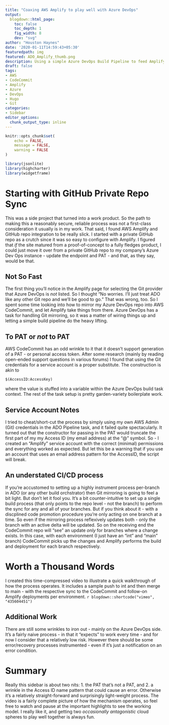 ```yaml
---
title: "Coaxing AWS Amplify to play well with Azure DevOps"
output:
  blogdown::html_page:
    toc: false
    toc_depth: 1
    fig_width: 8
    dev: "svg"
author: "Houston Haynes"
date: '2020-01-11T14:59:43+05:30'
featuredpath: img
featured: ADO_Amplify_thumb.png
description: Using a simple Azure DevOps Build Pipeline to feed Amplify for Continuous Integration and Deployment
draft: false
tags:
- AWS 
- CodeCommit
- Amplify
- Azure 
- DevOps
- Hugo
- Git
categories: 
- Sidebar
editor_options: 
  chunk_output_type: inline
---
```

```r
knitr::opts_chunk$set(
	echo = FALSE,
	message = FALSE,
	warning = FALSE
)

library(jsonlite)
library(highcharter)
library(widgetframe)
```
# Starting with GitHub Private Repo Sync

This was a side project that turned into a work product. So the path to making this a reasonably secure, reliable process was not a first-class consideration it usually is in my work. That said, I found AWS Amplify and GitHub repo integration to be really slick. I started with a private GitHub repo as a crutch since it was so easy to configure with Amplify. I figured that *if* the site matured from a proof-of-concept to a fully fledges product, I could just move it over from a private GitHub repo to my company's Azure Dev Ops instance - update the endpoint and PAT - and that, as they say, would be that. 

## Not So Fast

The first thing you'll notice in the Amplify page for selecting the Git provider that Azure DevOps is *not* listed. So I thought "No worries. I'll just treat ADO like any other Git repo and we'll be good to go." That was wrong, too. So I spent some time looking into how to mirror my Azure DevOps repo into AWS CodeCommit, and let Amplify take things from there. Azure DevOps has a task for handling Git mirroring, so it was a matter of wiring things up and letting a simple build pipeline do the heavy lifting.

## To PAT or *not* to PAT

AWS CodeCommit has an odd wrinkle to it that it doesn't support generation of a PAT - or personal access token. After some research (mainly by reading open-ended support questions in various forums) I found that using the Git credentials for a service account is a proper substitute. The construction is akin to

<pre><code class="json">$(AccessID:AccessKey)
</code></pre>

where the value is stuffed into a variable within the Azure DevOps build task context. The rest of the task setup is pretty garden-variety boilerplate work.

## Service Account Notes

I tried to cheat/short-cut the process by simply using my own AWS Admin (Git) credentials in the ADO Pipeline task, and it failed quite spectacularly. It turned out that the constructor for passing in the PAT would truncate the first part of my my Access ID (my email address) at the "@" symbol. So - I created an "Amplify" service account with the correct (minimal) permissions and everything worked as expected. But let this be a warning that if you use an account that uses an email address pattern for the AccessID, the script will break.

## An understated CI/CD process

If you're accustomed to setting up a highly instrument process per-branch in ADO (or any other build orchstrator) then Git mirroring is going to feel a bit light. But don't let it fool you. It's a bit counter-intuitive to set up a single build process (that only points to the repo level - not the branch) to perform the sync for any and all of your branches. But if you think about it - with a discplined code promotion procedure you're only acting on one branch at a time. So even if the mirroring process reflexively updates both - only the branch with an active delta will be updated. So on the receiving end the CodeCommit repo will "see" an update *only* for branches where a change exists. In this case, with each environment (I just have an "int" and "main" branch) CodeCommit picks up the changes and Amplify performs the build and deployment for each branch respectively. 

# Worth a Thousand Words
I created this time-compressed video to illustrate a quick walkthrough of how the process operates. It includes a sample push to int and then merge to main - with the respective sync to the CodeCommit and follow-on Amplify deployments per environment.
`r blogdown::shortcode("vimeo", "435604451")`

## Additional Work
There are still some wrinkles to iron out - mainly on the Azure DevOps side. It's a fairly naive process - in that it "expects" to work every time - and for now I consider that a relatively low risk. However there should be some error/recovery processes instrumented - even if it's just a notification on an error condition. 

# Summary
Really this sidebar is about two nits: 1. the PAT that's not a PAT, and 2. a wrinkle in the Access ID name pattern that could cause an error. Otherwise it's a relatively straight-forward and surprisingly light-weight process. The video is a fairly complete picture of how the mechanism operates, so feel free to watch and pause at the important highlights to see the working model. I really like it, and getting two *occasionally antagonistic* cloud spheres to play well together is always fun.
